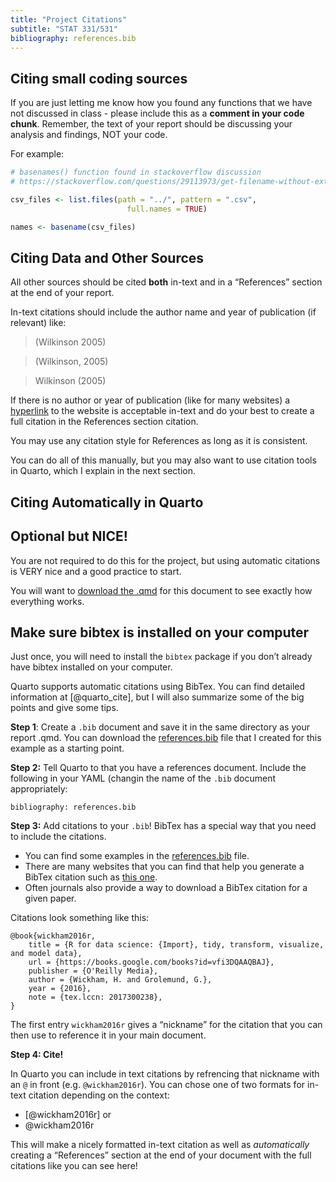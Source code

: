 ```yaml
---
title: "Project Citations"
subtitle: "STAT 331/531"
bibliography: references.bib
---
```



## Citing small coding sources

If you are just letting me know how you found any functions that we have not discussed in class - please include this as a **comment in your code chunk**. Remember, the text of your report should be discussing your analysis and findings, NOT your code.

For example:

```r
# basenames() function found in stackoverflow discussion
# https://stackoverflow.com/questions/29113973/get-filename-without-extension-in-r

csv_files <- list.files(path = "../", pattern = ".csv", 
                          full.names = TRUE)

names <- basename(csv_files)
```


## Citing Data and Other Sources

All other sources should be cited **both** in-text and in a "References" section at the end of your report.

In-text citations should include the author name and year of publication (if relevant) like:

> (Wilkinson 2005)

> (Wilkinson, 2005)

> Wilkinson (2005)

If there is no author or year of publication (like for many websites) a [hyperlink](https://quarto.org/docs/authoring/citations.html) to the website is acceptable in-text and do your best to create a full citation in the References section citation.

You may use any citation style for References as long as it is consistent.

You can do all of this manually, but you may also want to use citation tools in Quarto, which I explain in the next section.

## Citing Automatically in Quarto


:::callout-tip
## Optional but NICE!
You are not required to do this for the project, but using automatic citations 
is VERY nice and a good practice to start.
:::

:::callout-warning
You will want to [download the .qmd](../student-versions/project/proj-citations.qmd) for this document to see exactly how everything works.
:::

:::callout-caution
# Make sure bibtex is installed on your computer
Just once, you will need to install the `bibtex` package if you don't already have bibtex installed on your computer.
:::

Quarto supports automatic citations using BibTex. You can find detailed information at [@quarto_cite], but I will also summarize some of the big points and give some tips.

**Step 1**: Create a `.bib` document and save it in the same directory as your report .qmd. You can download the [references.bib](references.bib) file that I created for this example as a starting point.

**Step 2:** Tell Quarto to that you have a references document. Include the following in your YAML (changin the name of the `.bib` document appropriately:

`bibliography: references.bib`

**Step 3:** Add citations to your `.bib`! BibTex has a special way that you need to include the citations. 

- You can find some examples in the [references.bib](references.bib) file. 
- There are many websites that you can find that help you generate a BibTex citation such as [this one](https://zbib.org/). 
- Often journals also provide a way to download a BibTex citation for a given paper.

Citations look something like this:

```
@book{wickham2016r,
	title = {R for data science: {Import}, tidy, transform, visualize, and model data},
	url = {https://books.google.com/books?id=vfi3DQAAQBAJ},
	publisher = {O'Reilly Media},
	author = {Wickham, H. and Grolemund, G.},
	year = {2016},
	note = {tex.lccn: 2017300238},
}
```

The first entry `wickham2016r` gives a "nickname" for the citation that you can then use to reference it in your main document.


**Step 4: Cite!**

In Quarto you can include in text citations by refrencing that nickname with an `@` in front (e.g. `@wickham2016r`). You can chose one of two formats for in-text citation depending on the context: 

- [@wickham2016r] or 
- @wickham2016r 

This will make a nicely formatted in-text citation as well as *automatically* creating a "References" section at the end of your document with the full citations like you can see here!

